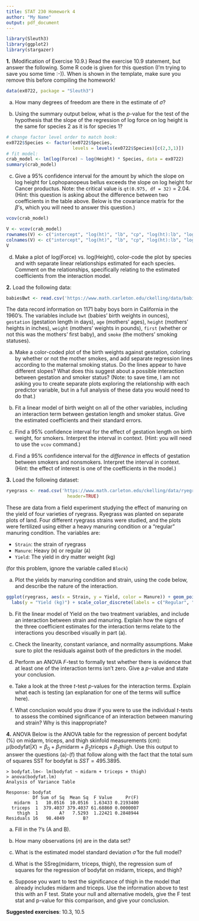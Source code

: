 ```yaml
---
title: STAT 230 Homework 4
author: "My Name"
output: pdf_document
---
```

```r
library(Sleuth3)  
library(ggplot2)
library(stargazer)
```

**1.** (Modification of Exercise 10.9.) Read the exercise 10.9 statement, but answer the following. Some R code is given for this question (I'm trying to save you some time :-)). When \textbf{eval = FALSE} is shown in the template, make sure you remove this before compiling the homework!

```r
data(ex0722, package = "Sleuth3")
```

(a) How many degrees of freedom are there in the estimate of $\sigma$?

(b) Using the summary output below, what is the $p$-value for the test of the hypothesis that the slope of the regression of log force on log height is the same for species 2 as it is for species 1?

```r
# change factor level order to match book:
ex0722$Species <- factor(ex0722$Species,
                         levels = levels(ex0722$Species)[c(2,3,1)])
# fit model:
crab_model <- lm(log(Force) ~ log(Height) * Species, data = ex0722)
summary(crab_model)
```

\newpage

(c) Give a 95% confidence interval for the amount by which the slope on log height for Lophopanopeus bellus exceeds the slope on log height for Cancer productus. Note: the critical value is `qt(0.975, df = 32)` = 2.04. (Hint: this question is asking about the difference between two coefficients in the table above. Below is the covariance matrix for the $\beta$'s, which you will need to answer this question.)

```r
vcov(crab_model)
```

```r
V <- vcov(crab_model)
rownames(V) <- c("intercept", "log(ht)", "lb", "cp", "log(ht):lb", "log(ht):cp")
colnames(V) <- c("intercept", "log(ht)", "lb", "cp", "log(ht):lb", "log(ht):cp")
V
```

(d) Make a plot of log(Force) vs. log(Height), color-code the plot by species and with separate linear relationships estimated for each species. Comment on the relationships, specifically relating to the estimated coefficients from the interaction model.


**2.** Load the following data:

```r
babiesBwt <- read.csv('https://www.math.carleton.edu/ckelling/data/babiesBwt.csv', header=TRUE)
```

The data record information on 1171 baby boys born in California in the 1960’s. The variables include `bwt` (babies' birth weights in ounces), `gestation` (gestation length in
days), `age` (mothers' ages), `height` (mothers' heights in inches), `weight` (mothers' weights in pounds), `first` (whether or not this was the mothers' first baby), and `smoke` (the mothers' smoking statuses).

(a) Make a color-coded  plot of the birth weights against gestation, coloring by whether or not the mother smokes, and add separate regression lines according to the maternal smoking status. Do the lines appear to have different slopes? What does this suggest about a possible interaction between gestation and smoker status? (Note: to save time, I am not asking you to create separate plots exploring the relationship with each predictor variable, but in a full analysis of these data you would need to do that.)

(b) Fit a linear model of birth weight on all of the other variables, including an interaction term between gestation length and smoker status. Give the estimated coefficients and their standard errors.

(c) Find a 95% confidence interval for the effect of gestation length on birth weight, for smokers. Interpret the interval in context. (Hint: you will need to use the `vcov` command.)

(d) Find a 95% confidence interval for the *difference* in effects of gestation between smokers and nonsmokers. Interpret the interval in context. (Hint: the effect of interest is one of the coefficients in the model.)


**3.** Load the following dataset:

```r
ryegrass <- read.csv('https://www.math.carleton.edu/ckelling/data/ryegrass.csv',
                       header=TRUE)
```

These are data from a field experiment studying the effect of manuring on the yield of four varieties of ryegrass. Ryegrass was planted on separate plots of land. Four different ryegrass strains were studied, and the plots were fertilized using either a heavy manuring condition or a "regular" manuring condition. The variables are:

- `Strain`: the strain of ryegrass
- `Manure`: Heavy (`H`) or regular (`A`)
- `Yield`: The yield in dry matter weight (kg)

(for this problem, ignore the variable called `Block`)

(a) Plot the yields by manuring condition and strain, using the code below, and describe the nature of the interaction.

```r
ggplot(ryegrass, aes(x = Strain, y = Yield, color = Manure)) + geom_point() +
  labs(y = "Yield (kg)") + scale_color_discrete(labels = c("Regular", "Heavy"))
```

(b) Fit the linear model of Yield on the two treatment variables, and include an interaction between strain and manuring. Explain how the signs of the three coefficient estimates for the interaction terms relate to the interactions you described visually in part (a).

(c) Check the linearity, constant variance, and normality assumptions. Make sure to plot the residuals against both of the predictors in the model.

(d) Perform an ANOVA $F$-test to formally test whether there is evidence that at least one of the interaction terms isn't zero. Give a $p$-value and state your conclusion.

(e) Take a look at the three $t$-test $p$-values for the interaction terms. Explain what each is testing (an explanation for one of the terms will suffice here).

(f) What conclusion would you draw if you were to use the individual $t$-tests to assess the combined significance of an interaction between manuring and strain? Why is this inappropriate?


**4.**  ANOVA 
Below is the  ANOVA table for the regression of percent bodyfat (\%) on midarm, triceps, and thigh skinfold measurements (cm): $\mu(\textrm{bodyfat}| X) = \beta_0 + \beta_1 \textrm{midarm} + \beta_2 \textrm{triceps} + \beta_3 \textrm{thigh}$.   Use this output to answer the questions (a)-(f) that follow along with the fact that the total sum of squares SST for bodyfat is $SST = 495.3895$.

```
> bodyfat.lm<- lm(bodyfat ~ midarm + triceps + thigh)
> anova(bodyfat.lm)
Analysis of Variance Table

Response: bodyfat
          Df Sum of Sq  Mean Sq  F Value     Pr(F)
   midarm  1   10.0516  10.0516  1.63433 0.2193400
  triceps  1  379.4037 379.4037 61.68860 0.0000007
    thigh  1        A?   7.5293  1.22421 0.2848944
Residuals 16   98.4049       B?
```

(a) 
Fill in the ?'s (A and B).

(b) 
How many observations ($n$) are in the data set?

(c) 
What is the estimated model standard deviation $\hat{\sigma}$ for the full model?

(d) 
What is the SSreg(midarm, triceps, thigh), the regression sum of squares for the regression of bodyfat on midarm, triceps, and thigh?

(e) 
Suppose you want to test the significance of thigh in the model that already includes midarm and triceps. Use the information above to test this with an F test. State your null and alternative models, give the F test stat and p-value for this comparison, and give your conclusion.


**Suggested exercises**: 10.3, 10.5
